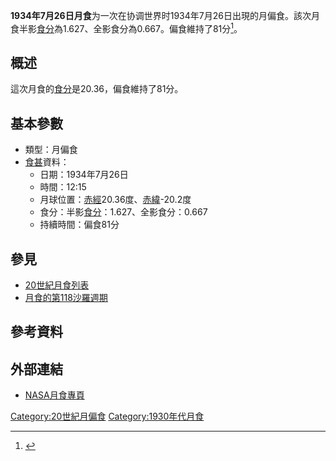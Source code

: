 {{vfd|沒有足夠的可靠資料來源能夠讓這個條目符合[[Wikipedia:關注度|Wikipedia:關注度]]中的標準|date=2022/06/08}}
{{Notability|time=2022-05-09T08:03:09+00:00}}
{{Infobox lunar eclipse
| date        = 1934年7月26日
| time        = 12:15
| nature     = 月偏食
| saros       = 118
| gamma           = -0.668
| magnitude      = 半影食分：1.627<br/>全影食分：0.667
| par_duration   = 81分
| tot_duration    = 
| chart               = Lunar eclipse chart close-1934Jul26.png
}}
'''1934年7月26日月食'''为一次在协调世界时1934年7月26日出現的月偏食。該次月食半影[[食分|食分]]為1.627、全影食分為0.667。偏食維持了81分<ref name="nasa_catalog_list">{{cite web|url=http://eclipse.gsfc.nasa.gov/LEcat/LE1901-2000.html|title=Lunar Eclipses: 1901 to 2000|language=en|publisher=[[NASA|NASA]]|archiveurl=https://web.archive.org/web/20080331031357/http://eclipse.gsfc.nasa.gov/LEcat/LE1901-2000.html|archivedate=2008-03-31|deadurl=yes|accessdate=2016-09-10}}</ref>。

== 概述 ==
這次月食的[[食分|食分]]是20.36，偏食維持了81分。

== 基本參數 ==
{{NoteUTC}}
* 類型：月偏食
*[[食甚|食甚]]資料：
** 日期：1934年7月26日
** 時間：12:15
** 月球位置：[[赤經|赤經]]20.36度、[[赤緯|赤緯]]-20.2度
** 食分：半影[[食分|食分]]：1.627、全影食分：0.667
** 持續時間：偏食81分

== 參見 ==
{{portal box|天文學}}
* [[20世紀月食列表|20世紀月食列表]]
* [[月食的第118沙羅週期|月食的第118沙羅週期]]

== 參考資料 ==
{{reflist}}

== 外部連結 ==
* [http://eclipse.gsfc.nasa.gov/lunar.html NASA月食專頁]{{Wayback|url=http://eclipse.gsfc.nasa.gov/lunar.html |date=20181231235927 }}{{en icon}}
{{Lunar-eclipse-stub}}
{{月食}}

[[Category:20世紀月偏食|Category:20世紀月偏食]]
[[Category:1930年代月食|Category:1930年代月食]]